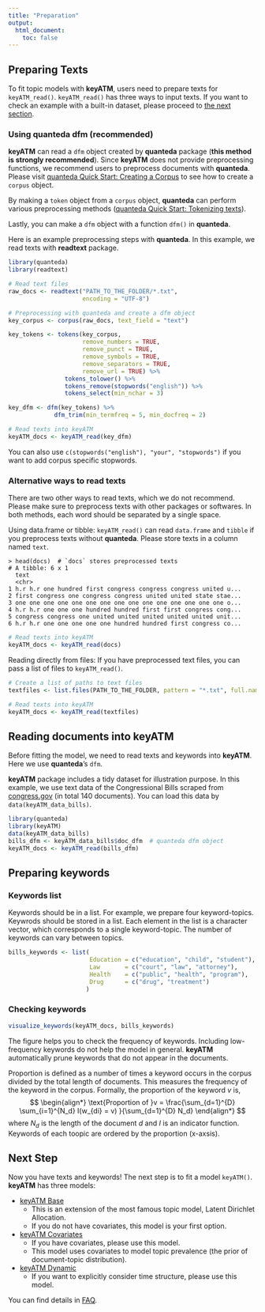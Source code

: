 ```yaml
---
title: "Preparation"
output: 
  html_document:
    toc: false
---
```



## Preparing Texts
To fit topic models with **keyATM**, users need to prepare texts for `keyATM_read()`. `keyATM_read()` has three ways to input texts. If you want to check an example with a built-in dataset, please proceed to [the next section](Preparation.html#reading-documents-into-keyatm).

### Using quanteda dfm (**recommended**)

**keyATM** can read a `dfm` object created by **quanteda** package (**this method is strongly recommended**). Since **keyATM** does not provide preprocessing functions, we recommend users to preprocess documents with **quanteda**. Please visit [quanteda Quick Start: Creating a Corpus](https://quanteda.io/articles/quickstart.html#creating-a-corpus) to see how to create a `corpus` object.

By making a `token` object from a `corpus` object, **quanteda** can perform various preprocessing methods ([quanteda Quick Start: Tokenizing texts](https://quanteda.io/articles/quickstart.html#tokenizing-texts)).

Lastly, you can make a `dfm` object with a function `dfm()` in **quanteda**.

Here is an example preprocessing steps with **quanteda**. In this example, we read texts with **readtext** package.
```r
library(quanteda)
library(readtext)

# Read text files
raw_docs <- readtext("PATH_TO_THE_FOLDER/*.txt",
                     encoding = "UTF-8")

# Preprocessing with quanteda and create a dfm object
key_corpus <- corpus(raw_docs, text_field = "text")

key_tokens <- tokens(key_corpus,
                     remove_numbers = TRUE, 
                     remove_punct = TRUE, 
                     remove_symbols = TRUE,
                     remove_separators = TRUE,
                     remove_url = TRUE) %>%
                tokens_tolower() %>%
                tokens_remove(stopwords("english")) %>%
                tokens_select(min_nchar = 3)

key_dfm <- dfm(key_tokens) %>%
             dfm_trim(min_termfreq = 5, min_docfreq = 2)

# Read texts into keyATM
keyATM_docs <- keyATM_read(key_dfm)
```

You can also use `c(stopwords("english"), "your", "stopwords")` if you want to add corpus specific stopwords.

### Alternative ways to read texts
There are two other ways to read texts, which we do not recommend. 
Please make sure to preprocess texts with other packages or softwares. 
In both methods, each word should be separated by a single space. 

Using data.frame or tibble:
`keyATM_read()` can read `data.frame` and `tibble` if you preprocess texts without **quanteda**. Please store texts in a column named `text`.

```
> head(docs)  # `docs` stores preprocessed texts
# A tibble: 6 x 1
  text                                                                      
  <chr>                                                                     
1 h.r h.r one hundred first congress congress congress united u...
2 first congress one congress congress united united state stae...
3 one one one one one one one one one one one one one one one o...
4 h.r h.r one one one hundred hundred first first congress cong...
5 congress congress one united united united united united unit...
6 h.r h.r one one one one one hundred hundred first congress co...
```

```r
# Read texts into keyATM
keyATM_docs <- keyATM_read(docs)
```


Reading directly from files:
If you have preprocessed text files, you can pass a list of files to `keyATM_read()`.

```r
# Create a list of paths to text files
textfiles <- list.files(PATH_TO_THE_FOLDER, pattern = "*.txt", full.names = TRUE)

# Read texts into keyATM
keyATM_docs <- keyATM_read(textfiles)
```

## Reading documents into keyATM
Before fitting the model, we need to read texts and keywords into **keyATM**. Here we use **quanteda**'s `dfm`.

**keyATM** package includes a tidy dataset for illustration purpose. In this example, we use text data of the Congressional Bills scraped from [congress.gov](https://www.congress.gov/) (in total 140 documents). You can load this data by `data(keyATM_data_bills)`.
```r
library(quanteda)
library(keyATM)
data(keyATM_data_bills)
bills_dfm <- keyATM_data_bills$doc_dfm  # quanteda dfm object
keyATM_docs <- keyATM_read(bills_dfm)
```

## Preparing keywords

### Keywords list
Keywords should be in a list. For example, we prepare four keyword-topics. Keywrods should be stored in a list. Each element in the list is a character vector, which corresponds to a single keyword-topic. The number of keywords can vary between topics. 

```r
bills_keywords <- list(
                       Education = c("education", "child", "student"),
                       Law       = c("court", "law", "attorney"),
                       Health    = c("public", "health", "program"),
                       Drug      = c("drug", "treatment")
                      )
```


### Checking keywords
```r
visualize_keywords(keyATM_docs, bills_keywords)
```
The figure helps you to check the frequency of keywords. Including low-frequency keywords do not help the model in general. **keyATM** automatically prune keywords that do not appear in the documents.

Proportion is defined as a number of times a keyword occurs in the corpus divided by the total length of documents. This measures the frequency of the keyword in the corpus. Formally, the proportion of the keyword $v$ is,
$$
\begin{align*}
    \text{Proportion of }v = \frac{\sum_{d=1}^{D} \sum_{i=1}^{N_d} I(w_{di} = v) }{\sum_{d=1}^{D} N_d}
\end{align*}
$$
where $N_d$ is the length of the document $d$ and $I$ is an indicator function. Keywords of each toopic are ordered by the proportion (x-axsis).


## Next Step
Now you have texts and keywords! The next step is to fit a model `keyATM()`. **keyATM** has three models:

* [keyATM Base](keyATM_base.html)
  * This is an extension of the most famous topic model, Latent Dirichlet Allocation.
  * If you do not have covariates, this model is your first option.
* [keyATM Covariates](keyATM_cov.html)
  * If you have covariates, please use this model.
  * This model uses covariates to model topic prevalence (the prior of document-topic distribution).
* [keyATM Dynamic](keyATM_dynamic.html)
  * If you want to explicitly consider time structure, please use this model.


You can find details in [FAQ](FAQ.html#which-model-to-use).


